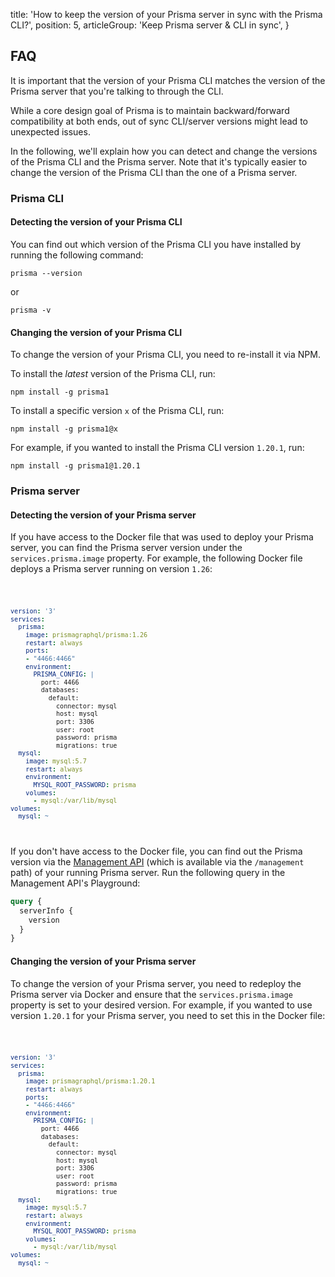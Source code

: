 
  title: 'How to keep the version of your Prisma server in sync with the Prisma CLI?',
  position: 5,
  articleGroup: 'Keep Prisma server & CLI in sync',
}

## FAQ

It is important that the version of your Prisma CLI matches the version of the Prisma server that you're talking to through the CLI.

While a core design goal of Prisma is to maintain backward/forward compatibility at both ends, out of sync CLI/server versions might lead to unexpected issues.

In the following, we'll explain how you can detect and change the versions of the Prisma CLI and the Prisma server. Note that it's typically easier to change the version of the Prisma CLI than the one of a Prisma server.

### Prisma CLI

#### Detecting the version of your Prisma CLI

You can find out which version of the Prisma CLI you have installed by running the following command:

```
prisma --version
```

or

```
prisma -v
```

#### Changing the version of your Prisma CLI

To change the version of your Prisma CLI, you need to re-install it via NPM.

To install the _latest_ version of the Prisma CLI, run:

```
npm install -g prisma1
```

To install a specific version `x` of the Prisma CLI, run:

```
npm install -g prisma1@x
```

For example, if you wanted to install the Prisma CLI version `1.20.1`, run:

```
npm install -g prisma1@1.20.1
```

### Prisma server 

#### Detecting the version of your Prisma server

If you have access to the Docker file that was used to deploy your Prisma server, you can find the Prisma server version under the `services.prisma.image` property. For example, the following Docker file deploys a Prisma server running on version `1.26`:

<Code lines="4">

```yml
version: '3'
services:
  prisma:
    image: prismagraphql/prisma:1.26
    restart: always
    ports:
    - "4466:4466"
    environment:
      PRISMA_CONFIG: |
        port: 4466
        databases:
          default:
            connector: mysql
            host: mysql
            port: 3306
            user: root
            password: prisma
            migrations: true
  mysql:
    image: mysql:5.7
    restart: always
    environment:
      MYSQL_ROOT_PASSWORD: prisma
    volumes:
      - mysql:/var/lib/mysql
volumes:
  mysql: ~
```

</Code>

If you don't have access to the Docker file, you can find out the Prisma version via the [Management API](foe1) (which is available via the `/management` path) of your running Prisma server. Run the following query in the Management API's Playground:

```graphql
query {
  serverInfo {
    version
  }
}
```

#### Changing the version of your Prisma server

To change the version of your Prisma server, you need to redeploy the Prisma server via Docker and ensure that the `services.prisma.image` property is set to your desired version. For example, if you wanted to use version `1.20.1` for your Prisma server, you need to set this in the Docker file:

<Code lines="4">

```yml
version: '3'
services:
  prisma:
    image: prismagraphql/prisma:1.20.1
    restart: always
    ports:
    - "4466:4466"
    environment:
      PRISMA_CONFIG: |
        port: 4466
        databases:
          default:
            connector: mysql
            host: mysql
            port: 3306
            user: root
            password: prisma
            migrations: true
  mysql:
    image: mysql:5.7
    restart: always
    environment:
      MYSQL_ROOT_PASSWORD: prisma
    volumes:
      - mysql:/var/lib/mysql
volumes:
  mysql: ~
```

</Code>